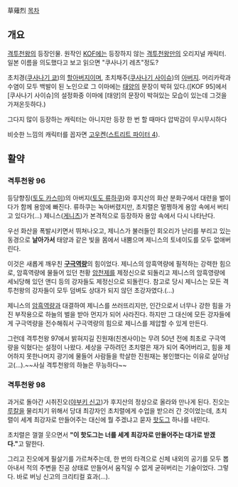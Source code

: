 草薙烈
[[목차]]
== 개요 ==
[[격투천왕]]의 등장인물. 원작인 [[KOF]]에는 등장하지 않는 [[격투천왕]]만의 오리지널 캐릭터. 일본 이름을 의도했다고 보고 읽으면 "쿠사나기 레츠"정도?

초치경([[쿠사나기 쿄]])의 [[할아버지]]이며, 초치채주([[쿠사나기 사이슈]])의 [[아버지]]. 머리카락과 수염이 모두 백발이 된 노인으로 그 이마에는 [[태양]]의 문장이 박혀 있다.([KOF 95]에서 [쿠사나기 사이슈]의 설정화중 이마에 [태양]의 문장이 박혀있는 모습이 있는데 그것을 가져온듯하다.)

그다지 많이 등장하는 캐릭터는 아니지만 등장 한 번 할 때마다 압박감이 무시무시하다

비슷한 느낌의 캐릭터를 꼽자면 [[고우켄]]([[스트리트 파이터 4]]).

== 활약 ==
=== 격투천왕 96 ===
등당향징([[토도 카스미]])의 아버지([[토도 류하쿠]])와 후지산의 화산 분화구에서 대련을 벌이다가 함께 용암에 빠진다. 류하쿠는 녹아버렸지만, 초치렬은 멀쩡하게 용암 속에서 버티고 있다가(…) 제니스([[게니츠]])가 본격적으로 등장하자 용암 속에서 다시 나타난다.

우선 화산을 폭발시키면서 뛰쳐나오고, 제니스가 불러들인 회오리가 난리를 부리고 있는 동경으로 '''날아가서''' 태양과 같은 빛을 몸에서 내뿜으며 제니스의 토네이도를 모두 없애버린다.

이것은 새롭게 깨우친 '''[[구극역량]]'''의 힘이었다. 제니스의 암흑역량에 필적하는 강력한 힘으로, 암흑역량에 물들어 있던 천황 [[암천제]]를 제정신으로 되돌리고 제니스의 암흑영량에 세뇌당해 있던 앤디 등의 강자들도 제정신으로 되돌린다. 참고로 당시 제니스는 모든 격투천왕의 강자들이 모두 덤벼도 상대가 되지 않던 초강자였다.(…)

제니스의 [[암흑역량]]과 대결하여 제니스를 쓰러뜨리지만, 인간으로서 너무나 강한 힘을 가진 부작용으로 하늘의 벌을 받아 먼지가 되어 사라진다. 하지만 그 대신에 모든 강자들에게 구극역량을 전수해줘서 구극역량의 힘으로 제니스를 제압할 수 있게 만든다.

그런데 격투천왕 97에서 밝혀지길 진원재(친겐사이)는 무려 50년 전에 최초로 구극역량을 익혔다는 설정이 나왔다. 세상을 구하려던 초치렬은 재가 되어 죽어버리고, 힘을 제어하지 못한나머지 광기에 물들어 사람들을 학살한 진원재는 봉인했다는 이유로 살아남고(...).~~사실 격투천왕의 하늘은 무능하다~~

=== 격투천왕 98 ===
과거로 돌아간 시취진오([[야부키 신고]])가 후지산의 정상으로 올라와 만나게 된다. 진오는 [[루칼]]을 물리치기 위해서 당대 최강자인 초치렬에게 수업을 받으러 간 것이었는데, 초치렬이 세계 최강자로 만들어주는 대신에 뭘 주겠냐고 묻자 [[핫도그]] 하나를 내민다.

초치렬은 껄껄 웃으면서 '''"이 핫도그는 너를 세계 최강자로 만들어주는 대가로 받겠다."'''고 말한다.

그리고 진오에게 필살기를 가르쳐주는데, 한 번의 타격으로 신체 내외의 공기를 모두 뽑아내서 적의 주변을 진공 상태로 만들어서 움직일 수 없게 굳혀버리는 기술이었다. 그렇다. 바로 버닝 신고의 크리티컬 효과(…).
